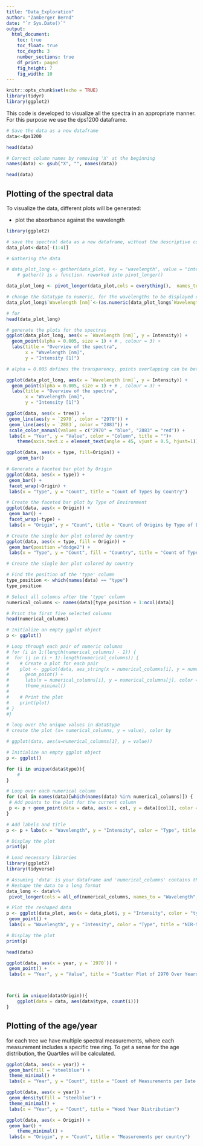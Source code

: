 ---
title: "Data_Exploration"
author: "Zamberger Bernd"
date: "`r Sys.Date()`"
output:
  html_document:
    toc: true
    toc_float: true
    toc_depth: 3
    number_sections: true
    df_print: paged
    fig_height: 7
    fig_width: 10
---

```{r setup, include=FALSE}
knitr::opts_chunk$set(echo = TRUE)
library(tidyr)
library(ggplot2)
```

This code is developed to visualize all the spectra in an appropriate manner. For this purpose we use the dps1200 dataframe. 
```{r data_definition}

# Save the data as a new dataframe
data<-dps1200

head(data)

```

```{r clean-up}

# Correct column names by removing 'X' at the beginning
names(data) <- gsub("X", "", names(data))

head(data)
```
## Plotting of the spectral data

To visualize the data, different plots will be generated: 

* plot the absorbance against the wavelength

```{r plot-spectra}
library(ggplot2)

# save the spectral data as a new dataframe, without the descriptive coloumns
data_plot<-data[-(1:4)]

# Gathering the data 

# data_plot_long <- gather(data_plot, key = "wavelength", value = "intensity") # gather was reworked to pivot_longer
	# gather() is a function. reworked into pivot_longer()

data_plot_long <- pivot_longer(data_plot,cols = everything(),  names_to="Wavelength [nm]", values_to = "Intensity")

# change the datatype to numeric, for the wavelengths to be displayed correctly
data_plot_long$`Wavelength [nm]`<-(as.numeric(data_plot_long$`Wavelength [nm]`))

# for
head(data_plot_long)

# generate the plots for the spectras
ggplot(data_plot_long, aes(x = `Wavelength [nm]`, y = Intensity)) +
  geom_point(alpha = 0.005, size = 1) + # , colour = 3) +
  labs(title = "Overview of the spectra",
       x = "Wavelength [nm]",
       y = "Intensity [1]")

# alpha = 0.005 defines the transparency, points overlapping can be better differentiated

ggplot(data_plot_long, aes(x = `Wavelength [nm]`, y = Intensity)) +
  geom_point(alpha = 0.005, size = 1) + # , colour = 3) +
  labs(title = "Overview of the spectra",
       x = "Wavelength [nm]",
       y = "Intensity [1]")

```

```{r}
ggplot(data, aes(x = tree)) +
 geom_line(aes(y = `2970`, color = "2970")) +
 geom_line(aes(y = `2883`, color = "2883")) +
 scale_color_manual(values = c("2970" = "blue", "2883" = "red")) +
 labs(x = "Year", y = "Value", color = "Column", title = "")+
	theme(axis.text.x = element_text(angle = 45, vjust = 0.5, hjust=1))
```


```{r}
ggplot(data, aes(x = type, fill=Origin)) + 
	geom_bar()

```


```{r}
# Generate a faceted bar plot by Origin
ggplot(data, aes(x = type)) +
 geom_bar() +
 facet_wrap(~Origin) +
 labs(x = "Type", y = "Count", title = "Count of Types by Country")

# Create the faceted bar plot by Type of Environment
ggplot(data, aes(x = Origin)) +
 geom_bar() +
 facet_wrap(~type) +
 labs(x = "Origin", y = "Count", title = "Count of Origins by Type of Environment")

# Create the single bar plot colored by country
ggplot(data, aes(x = type, fill = Origin)) +
 geom_bar(position ="dodge2") +
 labs(x = "Type", y = "Count", fill = "Country", title = "Count of Types by Country")

# Create the single bar plot colored by country
```


```{r}
# Find the position of the 'type' column
type_position <- which(names(data) == "type")
type_position

# Select all columns after the 'type' column
numerical_columns <- names(data)[type_position + 1:ncol(data)]

# Print the first five selected columns
head(numerical_columns)

# Initialize an empty ggplot object
p <- ggplot()

# Loop through each pair of numeric columns
# for (i in 1:(length(numerical_columns) - 1)) {
#  for (j in (i + 1):length(numerical_columns)) {
#    # Create a plot for each pair
#    plot <- ggplot(data, aes_string(x = numerical_columns[i], y = numerical_columns[j], color = "type")) +
#      geom_point() +
#      labs(x = numerical_columns[i], y = numerical_columns[j], color = "Type") +
#      theme_minimal()
#    
#    # Print the plot
#    print(plot)
# }
#}
```


```{r}
# loop over the unique values in data$type
# create the plot (x= numerical_columns, y = value), color by

# ggplot(data, aes(x=numerical_columns[1], y = value))

# Initialize an empty ggplot object
p <- ggplot()

for (i in unique(data$type)){
	# 
}

# Loop over each numerical column
for (col in names(data)[which(names(data) %in% numerical_columns)]) {
 # Add points to the plot for the current column
 p <- p + geom_point(data = data, aes(x = col, y = data[[col]], color = type))
}

# Add labels and title
p <- p + labs(x = "Wavelength", y = "Intensity", color = "Type", title = "NIR-Spectra Intensity by Wavelength and Type")

# Display the plot
print(p)

```
```{r}
# Load necessary libraries
library(ggplot2)
library(tidyverse)

# Assuming 'data' is your dataframe and 'numerical_columns' contains the names of your wavelength columns
# Reshape the data to a long format
data_long <- data%>%
 pivot_longer(cols = all_of(numerical_columns, names_to = "Wavelength", values_to = "Intensity"))

# Plot the reshaped data
p <- ggplot(data_plot, aes(x = data_plot$, y = "Intensity", color = "type")) +
 geom_point() +
 labs(x = "Wavelength", y = "Intensity", color = "Type", title = "NIR-Spectra Intensity by Wavelength and Type")

# Display the plot
print(p)

```


```{r coloured plot}
head(data)

ggplot(data, aes(x = year, y = `2970`)) +
 geom_point() +
 labs(x = "Year", y = "Value", title = "Scatter Plot of 2970 Over Years")



for(i in unique(data$Origin)){
	ggplot(data = data, aes(data$type, count(i)))
}
```


## Plotting of the age/year

for each tree we have multiple spectral measurements, where each measurement includes a specific tree ring. To get a sense for the age distribution, the Quartiles will be calculated. 

```{r}
ggplot(data, aes(x = year)) +
 geom_bar(fill = "steelblue") +
 theme_minimal() +
 labs(x = "Year", y = "Count", title = "Count of Measurements per Date of Wood growth")
```


```{r}
ggplot(data, aes(x = year)) +
 geom_density(fill = "steelblue") +
 theme_minimal() +
 labs(x = "Year", y = "Count", title = "Wood Year Distribution")
```


```{r}
ggplot(data, aes(x = Origin)) +
 geom_bar() +
	theme_minimal() +
 labs(x = "Origin", y = "Count", title = "Measurements per country")
```
